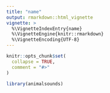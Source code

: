 ```yaml
---
title: "name"
output: rmarkdown::html_vignette
vignette: >
  %\VignetteIndexEntry{name}
  %\VignetteEngine{knitr::rmarkdown}
  %\VignetteEncoding{UTF-8}
---
```


```r
knitr::opts_chunk$set(
  collapse = TRUE,
  comment = "#>"
)
```

```r
library(animalsounds)
```
